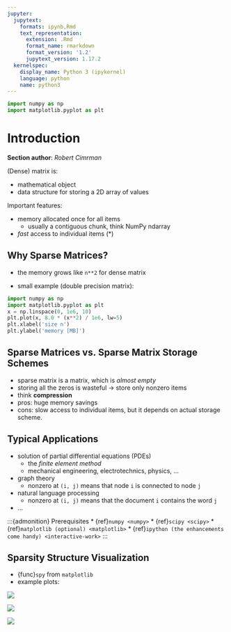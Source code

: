 ```yaml
---
jupyter:
  jupytext:
    formats: ipynb,Rmd
    text_representation:
      extension: .Rmd
      format_name: rmarkdown
      format_version: '1.2'
      jupytext_version: 1.17.2
  kernelspec:
    display_name: Python 3 (ipykernel)
    language: python
    name: python3
---
```


```python
import numpy as np
import matplotlib.pyplot as plt
```

# Introduction

**Section author**: *Robert Cimrman*

(Dense) matrix is:

- mathematical object
- data structure for storing a 2D array of values

Important features:

- memory allocated once for all items
  - usually a contiguous chunk, think NumPy ndarray
- *fast* access to individual items (\*)

## Why Sparse Matrices?

- the memory grows like `n**2` for dense matrix

- small example (double precision matrix):

```python
import numpy as np
import matplotlib.pyplot as plt
x = np.linspace(0, 1e6, 10)
plt.plot(x, 8.0 * (x**2) / 1e6, lw=5)
plt.xlabel('size n')
plt.ylabel('memory [MB]')
```

## Sparse Matrices vs. Sparse Matrix Storage Schemes

- sparse matrix is a matrix, which is *almost empty*
- storing all the zeros is wasteful -> store only nonzero items
- think **compression**
- pros: huge memory savings
- cons: slow access to individual items, but it depends on actual storage scheme.

## Typical Applications

- solution of partial differential equations (PDEs)
  - the *finite element method*
  - mechanical engineering, electrotechnics, physics, ...

- graph theory
  - nonzero at `(i, j)` means that node `i` is connected to node `j`

- natural language processing
  - nonzero at `(i, j)` means that the document `i` contains the word `j`

- ...

:::{admonition} Prerequisites
* {ref}`numpy <numpy>`
* {ref}`scipy <scipy>`
* {ref}`matplotlib (optional) <matplotlib>`
* {ref}`ipython (the enhancements come handy) <interactive-work>`
:::

## Sparsity Structure Visualization

- {func}`spy` from `matplotlib`
- example plots:

![](figures/graph.png)

![](figures/graph_g.png)

![](figures/graph_rcm.png)
